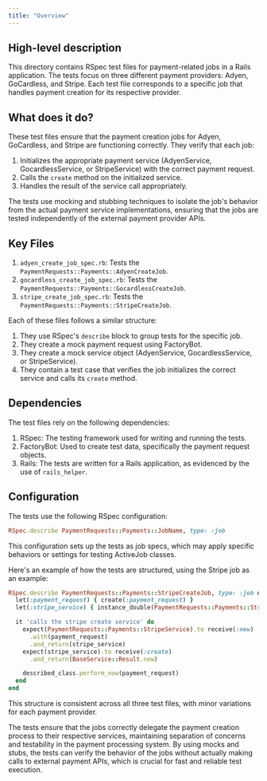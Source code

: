 ```yaml
---
title: "Overview"
---
```


## High-level description
This directory contains RSpec test files for payment-related jobs in a Rails application. The tests focus on three different payment providers: Adyen, GoCardless, and Stripe. Each test file corresponds to a specific job that handles payment creation for its respective provider.

## What does it do?
These test files ensure that the payment creation jobs for Adyen, GoCardless, and Stripe are functioning correctly. They verify that each job:

1. Initializes the appropriate payment service (AdyenService, GocardlessService, or StripeService) with the correct payment request.
2. Calls the `create` method on the initialized service.
3. Handles the result of the service call appropriately.

The tests use mocking and stubbing techniques to isolate the job's behavior from the actual payment service implementations, ensuring that the jobs are tested independently of the external payment provider APIs.

## Key Files
1. `adyen_create_job_spec.rb`: Tests the `PaymentRequests::Payments::AdyenCreateJob`.
2. `gocardless_create_job_spec.rb`: Tests the `PaymentRequests::Payments::GocardlessCreateJob`.
3. `stripe_create_job_spec.rb`: Tests the `PaymentRequests::Payments::StripeCreateJob`.

Each of these files follows a similar structure:

1. They use RSpec's `describe` block to group tests for the specific job.
2. They create a mock payment request using FactoryBot.
3. They create a mock service object (AdyenService, GocardlessService, or StripeService).
4. They contain a test case that verifies the job initializes the correct service and calls its `create` method.

## Dependencies
The test files rely on the following dependencies:

1. RSpec: The testing framework used for writing and running the tests.
2. FactoryBot: Used to create test data, specifically the payment request objects.
3. Rails: The tests are written for a Rails application, as evidenced by the use of `rails_helper`.

## Configuration
The tests use the following RSpec configuration:

```ruby
RSpec.describe PaymentRequests::Payments::JobName, type: :job
```

This configuration sets up the tests as job specs, which may apply specific behaviors or settings for testing ActiveJob classes.

Here's an example of how the tests are structured, using the Stripe job as an example:

```ruby
RSpec.describe PaymentRequests::Payments::StripeCreateJob, type: :job do
  let(:payment_request) { create(:payment_request) }
  let(:stripe_service) { instance_double(PaymentRequests::Payments::StripeService) }

  it 'calls the stripe create service' do
    expect(PaymentRequests::Payments::StripeService).to receive(:new)
      .with(payment_request)
      .and_return(stripe_service)
    expect(stripe_service).to receive(:create)
      .and_return(BaseService::Result.new)

    described_class.perform_now(payment_request)
  end
end
```

This structure is consistent across all three test files, with minor variations for each payment provider.

The tests ensure that the jobs correctly delegate the payment creation process to their respective services, maintaining separation of concerns and testability in the payment processing system. By using mocks and stubs, the tests can verify the behavior of the jobs without actually making calls to external payment APIs, which is crucial for fast and reliable test execution.